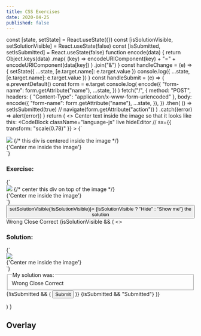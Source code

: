 ```yaml
---
title: CSS Exercises
date: 2020-04-25
published: false
---
```



  const [state, setState] = React.useState({})
  const [isSolutionVisible, setSolutionVisible] = React.useState(false)
  const [isSubmitted, setIsSubmitted] = React.useState(false)
  function encode(data) {
    return Object.keys(data)
      .map(
        (key) => encodeURIComponent(key) + "=" + encodeURIComponent(data[key])
      )
      .join("&")
  }
  const handleChange = (e) => {
    setState({ ...state, [e.target.name]: e.target.value })
    console.log({ ...state, [e.target.name]: e.target.value })
  }
  const handleSubmit = (e) => {
    e.preventDefault()
    const form = e.target
    console.log(
      encode({
        "form-name": form.getAttribute("name"),
        ...state,
      })
    )
    fetch("/", {
      method: "POST",
      headers: { "Content-Type": "application/x-www-form-urlencoded" },
      body: encode({
        "form-name": form.getAttribute("name"),
        ...state,
      }),
    })
      .then(
        () => setIsSubmitted(true)
        // navigate(form.getAttribute("action"))
      )
      .catch((error) => alert(error))
  }
  return (
    <>
      Center text inside the image so that it looks like this:
      <CodeBlock
        className="language-js"
        live
        hideEditor
        // sx={{ transform: "scale(0.78)" }}
      >
        {`
<div style={{width: 300, height: 300, position: 'relative'}}>
  <img
    style={{position: 'absolute'}}
    src="https://picsum.photos/id/10/300?blur=2&grayscale"
  />
  {/* this div is centered inside the image */}
  <div
    style={{
      position: 'absolute',
      width: '100%',
      height: '100%',
      display: 'flex',
      alignItems: 'center',
      justifyContent: 'center'
    }}
  >
    {'Center me inside the image'}
  </div>
</div>
`}
      </CodeBlock>
      <br />
      <h3>Exercise:</h3>
      <CodeBlock className="language-js" live>
        {`
<div style={{width: 350, height: '350'}}>
  <img 
    style={{}}
    src="https://picsum.photos/id/10/300?blur=2&grayscale"
  />
  {/* center this div on top of the image */}
  <div style={{}}>
    {'Center me inside the image'}
  </div>
</div>
      `}
      </CodeBlock>
      <Button my={2} onClick={() => setSolutionVisible(!isSolutionVisible)}>
        {isSolutionVisible ? "Hide" : "Show me"} the solution
      </Button>
      <form
        onSubmit={handleSubmit}
        name="css-overlay"
        method="post"
        data-netlify="true"
        action="/posts/css-exercises"
        data-netlify-honeypot="bot-field"
      >
        <input
          type="hidden"
          name="form-name"
          value="css-overlay"
          onChange={handleChange}
        />
        <Box sx={{ visibility: "hidden", display: "none" }}>
          <Label
            sx={{
              alignItems: "center",
              svg: { mr: "4px" },
            }}
          >
            <Radio
              type="hidden"
              name="Answer"
              value="wrong"
              onChange={handleChange}
            />
            Wrong
          </Label>
          <Label sx={{ alignItems: "center", svg: { mr: "4px" } }}>
            <Radio name="Answer" value="close" onChange={handleChange} />
            Close
          </Label>
          <Label sx={{ alignItems: "center", svg: { mr: "4px" } }}>
            <Radio name="Answer" value="correct" onChange={handleChange} />
            Correct
          </Label>
        </Box>
        {isSolutionVisible && (
          <>
            <br />
            <h3>Solution:</h3>
            <CodeBlock className="language-js" live disabled>
              {`
<div style={{width: 300, height: 300, position: 'relative'}}>
  <img
    style={{position: 'absolute'}}
    src="https://picsum.photos/id/10/300?blur=2&grayscale"
  />
  <div
    style={{
      position: 'absolute',
      width: '100%',
      height: '100%',
      display: 'flex',
      alignItems: 'center',
      justifyContent: 'center'
    }}
  >
    {'Center me inside the image'}
  </div>
</div>
      `}
            </CodeBlock>
            <fieldset
              name="Answer[]"
              multiple
              style={{ display: "grid", gridTemplateColumns: "1fr 1fr 1fr" }}
            >
              <legend>My solution was:</legend>
              <Label sx={{ alignItems: "center", svg: { mr: "4px" } }}>
                <Radio name="Answer" value="wrong" onChange={handleChange} />
                Wrong
              </Label>
              <Label sx={{ alignItems: "center", svg: { mr: "4px" } }}>
                <Radio name="Answer" value="close" onChange={handleChange} />
                Close
              </Label>
              <Label sx={{ alignItems: "center", svg: { mr: "4px" } }}>
                <Radio name="Answer" value="correct" onChange={handleChange} />
                Correct
              </Label>
            </fieldset>
            {!isSubmitted && (
              <Button
                variant="secondary"
                type="submit"
                sx={{ py: 1, px: 2, cursor: "pointer" }}
              >
                Submit
              </Button>
            )}
            {isSubmitted && "Submitted"}
          </>
        )}
      </form>
    </>
  )
}

## Overlay

<Overlay />
